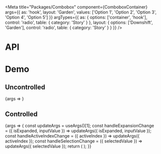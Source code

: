 
<Meta
  title="Packages/Combobox"
  component={ComboboxContainer}
  args={{
    as: 'hook',
    layout: 'Garden',
    values: ['Option 1', 'Option 2', 'Option 3', 'Option 4', 'Option 5']
  }}
  argTypes={{
    as: { options: ['container', 'hook'], control: 'radio', table: { category: 'Story' } },
    layout: { options: ['Downshift', 'Garden'], control: 'radio', table: { category: 'Story' } }
  }}
/>

# API

<ArgsTable />

# Demo

## Uncontrolled

<Canvas>
  <Story name="Uncontrolled" argTypes={{ isExpanded: { control: false } }}>
    {args => <ComboboxStory {...args} />}
  </Story>
</Canvas>

## Controlled

<Canvas>
  <Story
    name="Controlled"
    args={{ isExpanded: false, inputValue: '', activeIndex: -1 }}
    argTypes={{ defaultExpanded: { control: false } }}
  >
    {args => {
      const updateArgs = useArgs()[1];
      const handleExpansionChange = ({ isExpanded, inputValue }) =>
        updateArgs({ isExpanded, inputValue });
      const handleActiveIndexChange = ({ activeIndex }) => updateArgs({ activeIndex });
      const handleSelectionChange = ({ selectedValue }) => updateArgs({ selectedValue });
      return (
        <ComboboxStory
          {...args}
          selectedValue={args.isMultiselectable ? [] : ''}
          onExpansionChange={handleExpansionChange}
          onActiveIndexChange={handleActiveIndexChange}
          onSelectionChange={handleSelectionChange}
        />
      );
    }}
  </Story>
</Canvas>
